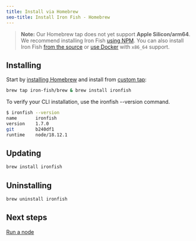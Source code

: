 ```yaml
---
title: Install via Homebrew
seo-title: Install Iron Fish - Homebrew
---
```


> **Note:** Our Homebrew tap does not yet support **Apple Silicon/arm64**. We recommend installing Iron Fish [using NPM](/use/get-started/installation#install-or-update-iron-fish-win-mac). You can also install Iron Fish [from the source](#from-source) or [use Docker](#using-docker) with `x86_64` support.

## Installing

Start by [installing Homebrew](https://brew.sh) and install from [custom tap](https://github.com/iron-fish/homebrew-brew):

```sh
brew tap iron-fish/brew & brew install ironfish
```

To verify your CLI installation, use the ironfish --version command.

```sh
$ ironfish --version
name       ironfish
version    1.7.0
git        b240df1
runtime    node/18.12.1
```

## Updating

```sh
brew install ironfish
```

## Uninstalling

```sh
brew uninstall ironfish
```

## Next steps

[Run a node](/use/get-started/run-a-node)
